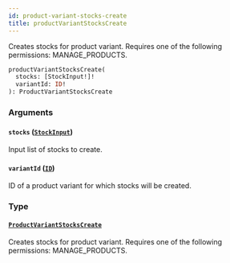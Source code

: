 ```yaml
---
id: product-variant-stocks-create
title: productVariantStocksCreate
---
```



Creates stocks for product variant. Requires one of the following permissions: MANAGE_PRODUCTS.

```graphql
productVariantStocksCreate(
  stocks: [StockInput!]!
  variantId: ID!
): ProductVariantStocksCreate
```


### Arguments

#### `stocks` ([`StockInput`](../../../developer/api-reference/inputs/stock-input))

Input list of stocks to create.


#### `variantId` ([`ID`](../../../developer/api-reference/scalars/id))

ID of a product variant for which stocks will be created.


### Type

#### [`ProductVariantStocksCreate`](../../../developer/api-reference/objects/product-variant-stocks-create) 

Creates stocks for product variant. Requires one of the following permissions: MANAGE_PRODUCTS.




